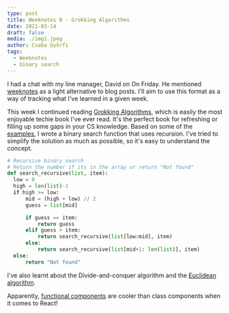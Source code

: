 ```yaml
---
type: post
title: Weeknotes 0 - Grokking Algorithms
date: 2021-03-14
draft: false
media: ./img1.jpeg
author: Csaba Gyõrfi
tags:
  - Weeknotes
  - binary search
---
```


I had a chat with my line manager, David on On Friday. 
He mentioned [weeknotes](https://stamanfar.medium.com/the-why-of-weeknotes-cf4d7e8ad4e5)
as a light alternative to blog posts. I'll aim to use this format as a way of tracking what I've learned in a given week. 

This week I continued reading [Grokking Algorithms](https://www.manning.com/books/grokking-algorithms), 
which is easily the most enjoyable techie book I've ever read. 
It's the perfect book for refreshing or filling up some gaps in your CS knowledge. 
Based on some of the [examples](https://github.com/egonSchiele/grokking_algorithms), 
I wrote a binary search function that uses recursion. 
I've tried to simplify the solution as much as possible, so it's easy to understand the concept. 

```python
# Recursive binary search
# Return the number if its in the array or return "Not found"
def search_recursive(list, item):
  low = 0
  high = len(list)-1
  if high >= low: 
      mid = (high + low) // 2
      guess = list[mid]

      if guess == item:
          return guess 
      elif guess > item: 
          return search_recursive(list[low:mid], item) 
      else: 
          return search_recursive(list[mid+1: len(list)], item) 
  else: 
      return "Not found"
```

I've also learnt about the Divide-and-conquer algorithm and 
the [Euclidean algorithm]( https://www.khanacademy.org/computing/computer-science/cryptography/modarithmetic/a/the-euclidean-algorithm).

Apparently, [functional components](https://www.twilio.com/blog/react-choose-functional-components) are cooler than class components when it comes to React!
